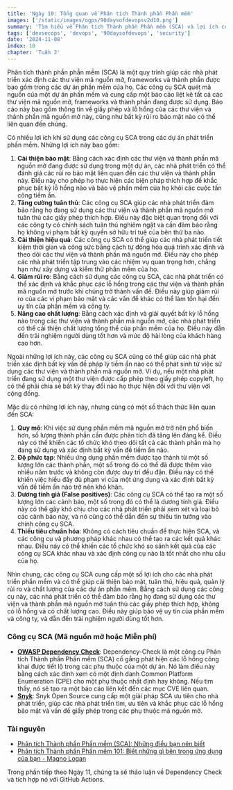 ```yaml
---
title: 'Ngày 10: Tổng quan về Phân tích Thành phần Phần mềm'
images: ['/static/images/ogps/90daysofdevopsv2d10.png']
summary: 'Tìm hiểu về Phân tích Thành phần Phần mềm (SCA) và lợi ích của việc sử dụng công cụ SCA trong dự án phát triển phần mềm.'
tags: ['devsecops', 'devops', '90daysofdevops', 'security']
date: '2024-11-08'
index: 10
chapter: 'Tuần 2'
---
```


<TOCInline toc={props.toc} asDisclosure />

Phân tích thành phần phần mềm (SCA) là một quy trình giúp các nhà phát triển xác định các thư viện mã nguồn mở, frameworks và thành phần được bao gồm trong các dự án phần mềm của họ. Các công cụ SCA quét mã nguồn của một dự án phần mềm và cung cấp một báo cáo liệt kê tất cả các thư viện mã nguồn mở, frameworks và thành phần đang được sử dụng. Báo cáo này bao gồm thông tin về giấy phép và lỗ hổng của các thư viện và thành phần mã nguồn mở này, cũng như bất kỳ rủi ro bảo mật nào có thể liên quan đến chúng.

Có nhiều lợi ích khi sử dụng các công cụ SCA trong các dự án phát triển phần mềm. Những lợi ích này bao gồm:

1. **Cải thiện bảo mật**: Bằng cách xác định các thư viện và thành phần mã nguồn mở đang được sử dụng trong một dự án, các nhà phát triển có thể đánh giá các rủi ro bảo mật liên quan đến các thư viện và thành phần này. Điều này cho phép họ thực hiện các biện pháp thích hợp để khắc phục bất kỳ lỗ hổng nào và bảo vệ phần mềm của họ khỏi các cuộc tấn công tiềm ẩn.
2. **Tăng cường tuân thủ**: Các công cụ SCA giúp các nhà phát triển đảm bảo rằng họ đang sử dụng các thư viện và thành phần mã nguồn mở tuân thủ các giấy phép thích hợp. Điều này đặc biệt quan trọng đối với các công ty có chính sách tuân thủ nghiêm ngặt và cần đảm bảo rằng họ không vi phạm bất kỳ quyền sở hữu trí tuệ của bên thứ ba nào.
3. **Cải thiện hiệu quả**: Các công cụ SCA có thể giúp các nhà phát triển tiết kiệm thời gian và công sức bằng cách tự động hóa quá trình xác định và theo dõi các thư viện và thành phần mã nguồn mở. Điều này cho phép các nhà phát triển tập trung vào các nhiệm vụ quan trọng hơn, chẳng hạn như xây dựng và kiểm thử phần mềm của họ.
4. **Giảm rủi ro**: Bằng cách sử dụng các công cụ SCA, các nhà phát triển có thể xác định và khắc phục các lỗ hổng trong các thư viện và thành phần mã nguồn mở trước khi chúng trở thành vấn đề. Điều này giúp giảm rủi ro của các vi phạm bảo mật và các vấn đề khác có thể làm tổn hại đến uy tín của phần mềm và công ty.
5. **Nâng cao chất lượng**: Bằng cách xác định và giải quyết bất kỳ lỗ hổng nào trong các thư viện và thành phần mã nguồn mở, các nhà phát triển có thể cải thiện chất lượng tổng thể của phần mềm của họ. Điều này dẫn đến trải nghiệm người dùng tốt hơn và mức độ hài lòng của khách hàng cao hơn.

Ngoài những lợi ích này, các công cụ SCA cũng có thể giúp các nhà phát triển xác định bất kỳ vấn đề pháp lý tiềm ẩn nào có thể phát sinh từ việc sử dụng các thư viện và thành phần mã nguồn mở. Ví dụ, nếu một nhà phát triển đang sử dụng một thư viện được cấp phép theo giấy phép copyleft, họ có thể phải chia sẻ bất kỳ thay đổi nào họ thực hiện đối với thư viện với cộng đồng.

Mặc dù có những lợi ích này, nhưng cũng có một số thách thức liên quan đến SCA:

1. **Quy mô**: Khi việc sử dụng phần mềm mã nguồn mở trở nên phổ biến hơn, số lượng thành phần cần được phân tích đã tăng lên đáng kể. Điều này có thể khiến các tổ chức khó theo dõi tất cả các thành phần mà họ đang sử dụng và xác định bất kỳ vấn đề tiềm ẩn nào.
2. **Độ phức tạp**: Nhiều ứng dụng phần mềm được tạo thành từ một số lượng lớn các thành phần, một số trong đó có thể đã được thêm vào nhiều năm trước và không còn được duy trì đều đặn. Điều này có thể khiến việc hiểu đầy đủ phạm vi của một ứng dụng và xác định bất kỳ vấn đề tiềm ẩn nào trở nên khó khăn.
3. **Dương tính giả (False positives)**: Các công cụ SCA có thể tạo ra một số lượng lớn các cảnh báo, một số trong đó có thể là dương tính giả. Điều này có thể gây khó chịu cho các nhà phát triển phải xem xét và loại bỏ các cảnh báo này, và nó cũng có thể dẫn đến sự thiếu tin tưởng vào chính công cụ SCA.
4. **Thiếu tiêu chuẩn hóa**: Không có cách tiêu chuẩn để thực hiện SCA, và các công cụ và phương pháp khác nhau có thể tạo ra các kết quả khác nhau. Điều này có thể khiến các tổ chức khó so sánh kết quả của các công cụ SCA khác nhau và xác định công cụ nào là tốt nhất cho nhu cầu của họ.

Nhìn chung, các công cụ SCA cung cấp một số lợi ích cho các nhà phát triển phần mềm và có thể giúp cải thiện bảo mật, tuân thủ, hiệu quả, quản lý rủi ro và chất lượng của các dự án phần mềm. Bằng cách sử dụng các công cụ này, các nhà phát triển có thể đảm bảo rằng họ đang sử dụng các thư viện và thành phần mã nguồn mở tuân thủ các giấy phép thích hợp, không có lỗ hổng và có chất lượng cao. Điều này giúp bảo vệ uy tín của phần mềm và công ty, và dẫn đến trải nghiệm người dùng tốt hơn.

### Công cụ SCA (Mã nguồn mở hoặc Miễn phí)

- **[OWASP Dependency Check](https://owasp.org/www-project-dependency-check/)**: Dependency-Check là một công cụ Phân tích Thành phần Phần mềm (SCA) cố gắng phát hiện các lỗ hổng công khai được tiết lộ trong các phụ thuộc của một dự án. Nó làm điều này bằng cách xác định xem có một định danh Common Platform Enumeration (CPE) cho một phụ thuộc nhất định hay không. Nếu tìm thấy, nó sẽ tạo ra một báo cáo liên kết đến các mục CVE liên quan.
- **[Snyk](https://snyk.io/product/open-source-security-management/)**: Snyk Open Source cung cấp một giải pháp SCA ưu tiên cho nhà phát triển, giúp các nhà phát triển tìm, ưu tiên và khắc phục các lỗ hổng bảo mật và vấn đề giấy phép trong các phụ thuộc mã nguồn mở.

### Tài nguyên

- [Phân tích Thành phần Phần mềm (SCA): Những điều bạn nên biết](https://www.aquasec.com/cloud-native-academy/supply-chain-security/software-composition-analysis-sca/)
- [Phân tích Thành phần Phần mềm 101: Biết những gì bên trong ứng dụng của bạn - Magno Logan](https://www.youtube.com/watch?v=qyVDHH4T1oo)

Trong phần tiếp theo Ngày 11, chúng ta sẽ thảo luận về Dependency Check và tích hợp nó với GitHub Actions.
